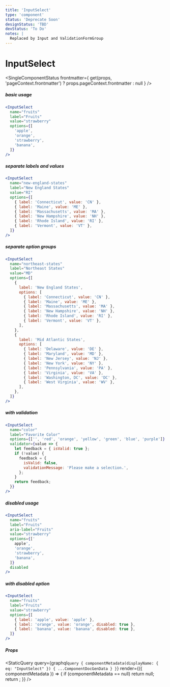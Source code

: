 ```yaml
---
title: 'InputSelect'
type: 'component'
status: 'Deprecate Soon'
designStatus: 'TBD'
devStatus: 'To Do'
notes: |
  Replaced by Input and ValidationFormGroup
---
```



# InputSelect



<SingleComponentStatus
  frontmatter={
    get(props, 'pageContext.frontmatter') ? props.pageContext.frontmatter : null
  }
/>

##### basic usage

```jsx live=true
<InputSelect
  name="fruits"
  label="Fruits"
  value="strawberry"
  options={[
    'apple', 
    'orange', 
    'strawberry', 
    'banana',
  ]}
/>
```

##### separate labels and values

```jsx live=true
<InputSelect
  name="new-england-states"
  label="New England States"
  value="RI"
  options={[
    { label: 'Connecticut', value: 'CN' },
    { label: 'Maine', value: 'ME' },
    { label: 'Massachusetts', value: 'MA' },
    { label: 'New Hampshire', value: 'NH' },
    { label: 'Rhode Island', value: 'RI' },
    { label: 'Vermont', value: 'VT' },
  ]}
/>
```

##### separate option groups

```jsx live=true
<InputSelect
  name="northeast-states"
  label="Northeast States"
  value="MD"
  options={[
    {
      label: 'New England States',
      options: [
        { label: 'Connecticut', value: 'CN' },
        { label: 'Maine', value: 'ME' },
        { label: 'Massachusetts', value: 'MA' },
        { label: 'New Hampshire', value: 'NH' },
        { label: 'Rhode Island', value: 'RI' },
        { label: 'Vermont', value: 'VT' },
      ],
    },
    {
      label: 'Mid Atlantic States',
      options: [
        { label: 'Delaware', value: 'DE' },
        { label: 'Maryland', value: 'MD' },
        { label: 'New Jersey', value: 'NJ' },
        { label: 'New York', value: 'NY' },
        { label: 'Pennsylvania', value: 'PA' },
        { label: 'Virginia', value: 'VA' },
        { label: 'Washington, DC', value: 'DC' },
        { label: 'West Virginia', value: 'WV' },
      ],
    },
  ]}
/>
```

##### with validation

```jsx live=true
<InputSelect
  name="color"
  label="Favorite Color"
  options={['', 'red', 'orange', 'yellow', 'green', 'blue', 'purple']}
  validator={value => {
    let feedback = { isValid: true };
    if (!value) {
      feedback = {
        isValid: false,
        validationMessage: 'Please make a selection.',
      };
    }
    return feedback;
  }}
/>
```

##### disabled usage

```jsx live=true
<InputSelect
  name="fruits"
  label="Fruits"
  aria-label="Fruits"
  value="strawberry"
  options={['
    apple', 
    'orange', 
    'strawberry', 
    'banana',
  ]}
  disabled
/>
```

##### with disabled option

```jsx live=true
<InputSelect
  name="fruits"
  label="Fruits"
  value="strawberry"
  options={[
    { label: 'apple', value: 'apple' },
    { label: 'orange', value: 'orange', disabled: true },
    { label: 'banana', value: 'banana', disabled: true },
  ]}
/>
```

##### Props

<StaticQuery
  query={graphql`
    query {
      componentMetadata(displayName: { eq: "InputSelect" }) {
        ...ComponentDocGenData
      }
    }
  `}
  render={({ componentMetadata }) => {
    if (componentMetadata == null) return null;
    return <PropsTable propMetaData={componentMetadata.props} />;
  }}
/>

